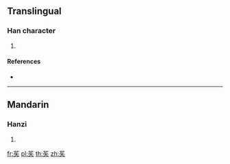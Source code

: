 {{character info/new}}
==Translingual==

===Han character===
{{Han char|rn=140|rad=艸|as=05|sn=11|four=44530|canj=THQO}}

# {{defn|Han|sort=艸05}}

====References====
* {{Han ref|kx=1025.040|dkj=30817|dj=1484.100|hdz=53193.040|uh=82F5|ud=33525|bh=D079|bd=53369}}

----

==Mandarin==

===Hanzi===
{{cmn-hanzi|pin=[[dié]] ([[die2]]), [[pēng]] ([[peng1]]), [[pín]] ([[pin2]])|wg=tieh<sup>2</sup>, p'eng<sup>1</sup>, p'in<sup>2</sup>}}

# {{defn|lang=cmn|sort=艸05}}

[[fr:苵]]
[[pl:苵]]
[[th:苵]]
[[zh:苵]]
